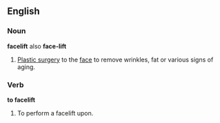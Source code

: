 ==English==

===Noun===
'''facelift''' also '''face-lift'''
# [[Plastic surgery]] to the [[face]] to remove wrinkles, fat or various signs of aging.

===Verb===
'''to facelift'''
# To perform a facelift upon.